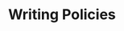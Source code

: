 ---
title: Writing Policies
description: This document explains how to write authorization policies for Flipt.
---